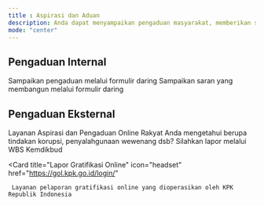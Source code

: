 ```yaml
---
title : Aspirasi dan Aduan
description: Anda dapat menyampaikan pengaduan masyarakat, memberikan saran, atau melaporkan melalui SP4N Lapor dan WBS. Kami berkomitmen untuk mendengarkan dan menanggapi setiap masukan demi meningkatkan pelayanan kami. Silakan isi formulir yang tersedia untuk membantu kami memberikan respons yang cepat dan tepat.
mode: "center"
---
```

## Pengaduan Internal

<CardGroup cols={2}>
  <Card
    title="Pengaduan Masyarakat"
    icon="pen-to-square"
    color={'#E50914'}
  >
    Sampaikan pengaduan melalui formulir daring
  </Card>
  <Card
    title="Saran"
    icon="pen-to-square"
    color={'#E50914'}
  >
    Sampaikan saran yang membangun melalui formulir daring
  </Card>
</CardGroup>

## Pengaduan Eksternal


<CardGroup cols={2}>
  <Card
    title="SP4N Lapor"
    icon="comments"
    href="https://www.lapor.go.id/"
  >
    Layanan Aspirasi dan Pengaduan Online Rakyat
  </Card>
  <Card
    title="Whistle Blowing System"
    icon="headset"
    href="https://wbs.kemdikbud.go.id/"
  >
    Anda mengetahui berupa tindakan korupsi, penyalahgunaan wewenang dsb? Silahkan lapor melalui WBS Kemdikbud
  </Card>

  <Card
    title="Lapor Gratifikasi Online"
    icon="headset"
    href="https://gol.kpk.go.id/login/"
  >
     Layanan pelaporan gratifikasi online yang dioperasikan oleh KPK Republik Indonesia
  </Card>

  
</CardGroup>